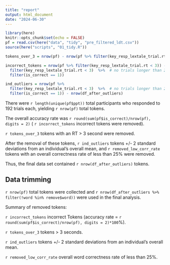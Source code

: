 ```yaml
---
title: "report"
output: html_document
date: "2024-06-30"
---
```


```r
library(here)
knitr::opts_chunk$set(echo = FALSE)
pf = read.csv(here("data", "tidy", "pre_filtered_ldt.csv"))
source(here("scripts", "01_tidy.R"))

tokens_over_3 = nrow(pf) - nrow(pf %>% filter(key_resp_lextale_trial.rt < 3))

incorrect_tokens = nrow(pf %>% filter(key_resp_lextale_trial.rt < 3)) - nrow(pf %>% 
  filter(key_resp_lextale_trial.rt < 3)  %>%  # no trials longer than 2s or less than 300ms
  filter(is_correct == 1))

ind_outliers = nrow(pf %>% 
  filter(key_resp_lextale_trial.rt < 3)  %>%  # no trials longer than 2s or less than 300ms
  filter(is_correct == 1)) - nrow(df_after_outliers)
```

There were `r length(unique(pf$ppt))` total participants who responded to 192 trials each, yielding 
`r nrow(pf)` total tokens. 

The overall accuracy rate was `r round(sum(pf$is_correct)/nrow(pf), digits = 2)` (
`r incorrect_tokens` incorrect tokens were removed).

`r tokens_over_3` tokens with an RT > 3 second were removed.

After the removal of these tokens, `r ind_outliers` tokens +/- 2 standard deviations from an individual's overall mean, and `r removed_low_corr_rate` tokens with an overall correctness rate of less than 25% were removed.

Thus, the final data set contained `r nrow(df_after_outliers)` tokens.


## Data trimming

`r nrow(pf)` total tokens were collected and `r nrow(df_after_outliers %>% filter(!word %in% remove$word)) ` were used in the final analysis.

Summary of removed tokens:

`r incorrect_tokens` incorrect Tokens (accuracy rate = `r round(sum(pf$is_correct)/nrow(pf), digits = 2)*100`%). 

`r tokens_over_3` tokens > 3 seconds.

`r ind_outliers` tokens +/- 2 standard deviations from an individual's overall mean.

`r removed_low_corr_rate` overall word correctness rate of less than 25%.


